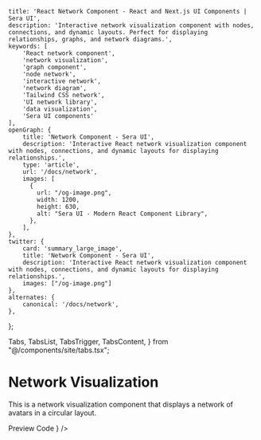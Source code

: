     title: 'React Network Component - React and Next.js UI Components | Sera UI',
    description: 'Interactive network visualization component with nodes, connections, and dynamic layouts. Perfect for displaying relationships, graphs, and network diagrams.',
    keywords: [
        'React network component',
        'network visualization',
        'graph component',
        'node network',
        'interactive network',
        'network diagram',
        'Tailwind CSS network',
        'UI network library',
        'data visualization',
        'Sera UI components'
    ],
    openGraph: {
        title: 'Network Component - Sera UI',
        description: 'Interactive React network visualization component with nodes, connections, and dynamic layouts for displaying relationships.',
        type: 'article',
        url: '/docs/network',
        images: [
          {
            url: "/og-image.png",
            width: 1200,
            height: 630,
            alt: "Sera UI - Modern React Component Library",
          },
        ],
    },
    twitter: {
        card: 'summary_large_image',
        title: 'Network Component - Sera UI',
        description: 'Interactive React network visualization component with nodes, connections, and dynamic layouts for displaying relationships.',
        images: ["/og-image.png"]
    },
    alternates: {
        canonical: '/docs/network',
    },
};

  Tabs,
  TabsList,
  TabsTrigger,
  TabsContent,
} from "@/components/site/tabs.tsx";




# Network Visualization <AI dir="left"/>
This is a network visualization component that displays a network of avatars in a circular layout.

<Tabs defaultValue="preview" className="">
  <TabsList>
    <TabsTrigger value="preview">Preview</TabsTrigger>
    <TabsTrigger value="code">Code</TabsTrigger>
  </TabsList>
  <TabsContent value="preview">
    <ComponentRenderer component={<NetworkVisualization />} />
  </TabsContent>
  <TabsContent value="code">
    <CodeBlock filePath="src/app/docs/network/network.tsx" />
  </TabsContent>
</Tabs>

